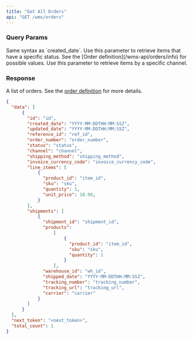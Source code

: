 ```yaml
---
title: "Get All Orders"
api: "GET /wms/orders"
---
```


<Snippet file="headers.mdx" />

### Query Params
<Snippet file="page-token.mdx" />

<Snippet file="created_date_query_param.mdx" />

<ParamField query="updated_date" type="string" optional>
  Same syntax as `created_date`.
</ParamField>

<ParamField query="status" type="string" optional>
  Use this parameter to retrieve items that have a specific status.
  See the [Order definition](/wms-api/orders/info) for possible values.
</ParamField>

<ParamField query="channel" type="string" optional>
  Use this parameter to retrieve items by a specific channel.
</ParamField>

### Response

<ResponseField name="data" type="list of orders">

A list of orders. See the [order definition](/wms-api/orders/info) for more details.

<Snippet file="order.mdx" />

</ResponseField>

<Snippet file="total_count.mdx" />

<Snippet file="next-token.mdx" />

<ResponseExample>

```json Response
{
  "data": [
      {
        "id": "id",
        "created_date": "YYYY-MM-DDTHH:MM:SSZ",
        "updated_date": "YYYY-MM-DDTHH:MM:SSZ",
        "reference_id": "ref_id",
        "order_number": "order_number",
        "status": "status",
        "channel": "channel",
        "shipping_method": "shipping_method",
        "invoice_currency_code": "invoice_currency_code",
        "line_items": [
            {
              "product_id": "item_id",
              "sku": "sku",
              "quantity": 1,
              "unit_price": 10.99,
            }
        ],
        "shipments": [
            {
              "shipment_id": "shipment_id",
              "products":
                  [
                      {
                        "product_id": "item_id",
                        "sku": "sku",
                        "quantity": 1
                      }
                  ],
              "warehouse_id": "wh_id",
              "shipped_date": "YYYY-MM-DDTHH:MM:SSZ",
              "tracking_number": "tracking_number",
              "tracking_url": "tracking_url",
              "carrier": "carrier"
            }
        ]
      }
  ],
  "next_token": "<next_token>",
  "total_count": 1
}
```

</ResponseExample>
